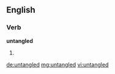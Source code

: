==English==

===Verb===
'''untangled'''
# {{en-past of|untangle}}

[[de:untangled]]
[[mg:untangled]]
[[vi:untangled]]